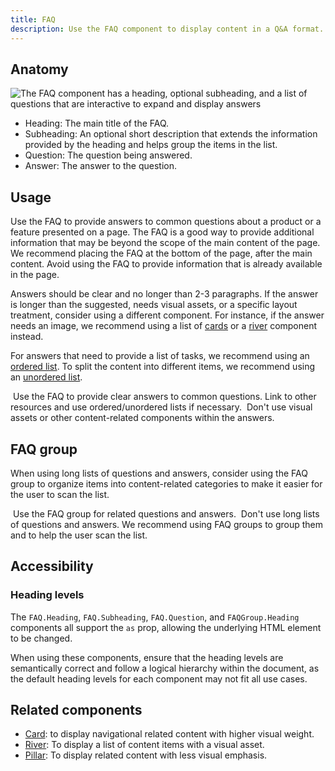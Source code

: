 ```yaml
---
title: FAQ
description: Use the FAQ component to display content in a Q&A format.
---
```



## Anatomy

![The FAQ component has a heading, optional subheading, and a list of questions that are interactive to expand and display answers](https://github.com/primer/brand/assets/912236/cfc22774-7348-4e2b-9887-2157e1a17e16)

- Heading: The main title of the FAQ.
- Subheading: An optional short description that extends the information provided by the heading and helps group the items in the list.
- Question: The question being answered.
- Answer: The answer to the question.

## Usage

Use the FAQ to provide answers to common questions about a product or a feature presented on a page. The FAQ is a good way to provide additional information that may be beyond the scope of the main content of the page. We recommend placing the FAQ at the bottom of the page, after the main content. Avoid using the FAQ to provide information that is already available in the page.

Answers should be clear and no longer than 2-3 paragraphs. If the answer is longer than the suggested, needs visual assets, or a specific layout treatment, consider using a different component. For instance, if the answer needs an image, we recommend using a list of [cards](/components/Card) or a [river](/components/River) component instead.

For answers that need to provide a list of tasks, we recommend using an [ordered list](/components/OrderedList). To split the content into different items, we recommend using an [unordered list](/components/UnorderedList).

<DoDontContainer stacked>
  <Do>
    <img
      src="https://github.com/primer/brand/assets/912236/5566161b-439b-4e13-b41c-188723b0bae6"
      alt=""
    />
    <Caption>
      Use the FAQ to provide clear answers to common questions. Link to other
      resources and use ordered/unordered lists if necessary.
    </Caption>
  </Do>
  <Dont>
    <img
      src="https://github.com/primer/brand/assets/912236/a42230be-ee4b-4905-885b-dab98f4889c9"
      alt=""
    />
    <Caption>
      Don't use visual assets or other content-related components within the
      answers.
    </Caption>
  </Dont>
</DoDontContainer>

## FAQ group

When using long lists of questions and answers, consider using the FAQ group to organize items into content-related categories to make it easier for the user to scan the list.

<DoDontContainer stacked>
  <Do>
    <img
      src="https://github.com/primer/brand/assets/912236/a659524d-4574-4880-8f00-c6846438492e"
      alt=""
    />
    <Caption>Use the FAQ group for related questions and answers.</Caption>
  </Do>
  <Dont>
    <img
      src="https://github.com/primer/brand/assets/912236/315a9a4e-95de-4dc5-9129-ff31108d5dfd"
      alt=""
    />
    <Caption>
      Don't use long lists of questions and answers. We recommend using FAQ
      groups to group them and to help the user scan the list.
    </Caption>
  </Dont>
</DoDontContainer>

## Accessibility

### Heading levels

The `FAQ.Heading`, `FAQ.Subheading`, `FAQ.Question`, and `FAQGroup.Heading` components all support the `as` prop, allowing the underlying HTML element to be changed.

When using these components, ensure that the heading levels are semantically correct and follow a logical hierarchy within the document, as the default heading levels for each component may not fit all use cases.

## Related components

- [Card](/components/Card): to display navigational related content with higher visual weight.
- [River](/components/River): To display a list of content items with a visual asset.
- [Pillar](/components/Pillar): To display related content with less visual emphasis.
